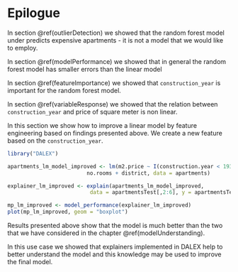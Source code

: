 # Epilogue

In section \@ref(outlierDetection) we showed that the random forest model under predicts expensive apartments - it is not a model that we would like to employ.

In section \@ref(modelPerformance) we showed that in general the random forest model has smaller errors than the linear model

In section \@ref(featureImportance) we showed that `construction_year` is  important for the random forest model. 

In section \@ref(variableResponse) we showed that the relation between `construction_year` and price of square meter is non linear. 

In this section we show how to improve a linear model by feature engineering based on findings presented above. We create a new feature based on the `construction_year`.

```r
library("DALEX")

apartments_lm_model_improved <- lm(m2.price ~ I(construction.year < 1935 | construction.year > 1995) + surface + floor + 
                         no.rooms + district, data = apartments)

explainer_lm_improved <- explain(apartments_lm_model_improved, 
                          data = apartmentsTest[,2:6], y = apartmentsTest$m2.price)

mp_lm_improved <- model_performance(explainer_lm_improved)
plot(mp_lm_improved, geom = "boxplot")
```

Results presented above show that the model is much better than the two that we have considered in the chapter \@ref(modelUnderstanding).

In this use case we showed that explainers implemented in DALEX help to better understand the model and this knowledge may be used to improve the final model.

